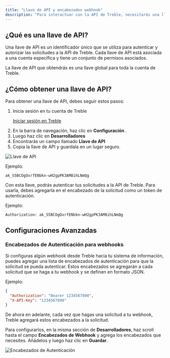 ```yaml
---
title: "Llave de API y encabezados webhook"
description: "Para interactuar con la API de Treble, necesitarás una llave de API. Esta llave te permitirá autenticar tus solicitudes a la API y acceder a los endpoints disponibles. Aprende a obtener tu llave de API en este artículo."
---
```


## ¿Qué es una llave de API?

Una llave de API es un identificador único que se utiliza para autenticar y autorizar las solicitudes a la API de Treble. Cada llave de API está asociada a una cuenta específica y tiene un conjunto de permisos asociados.

La llave de API que obtendrás es una llave global para toda la cuenta de Treble.

## ¿Cómo obtener una llave de API?

Para obtener una llave de API, debes seguir estos pasos:

1. Inicia sesión en tu cuenta de Treble <a class="article-link" href="https://app.treble.ai/login"><p>Iniciar sesión en Treble</p><Icon icon="arrow-up-right-from-square" iconType="solid" /></a>
2. En la barra de navegación, haz clic en **Configuración** <Icon icon="gear" iconType="solid" />.
3. Luego haz clic en **Desarrolladores**
4. Encontrarás un campo llamado **Llave de API**
5. Copia la llave de API y guardala en un lugar seguro.

<img src="/images/api-key-1.gif" alt="Llave de API" />

Ejemplo:

```
ak_S5BCOgOxrfENbkn-wH2gpPK3AM8ihLNmQg
```

Con esta llave, podrás autenticar tus solicitudes a la API de Treble. Para usarla, debes agregarla en el encabezado de la solicitud como un token de autenticación.

Ejemplo:

```
Authorization: ak_S5BCOgOxrfENbkn-wH2gpPK3AM8ihLNmQg
```

## Configuraciones Avanzadas

### Encabezados de Autenticación para webhooks

Si configuras algún webhook desde Treble hacia tu sistema de información, puedes agregar una lista de encabezados de autenticación para que la solicitud se pueda autenticar. Estos encabezados se agregarán a cada solicitud que se haga a tu webhook y se definen en formato JSON.

Ejemplo:

```json
{
  "Authorization": "Bearer 1234567890",
  "X-API-Key": "1234567890"
}
```

De ahora en adelante, cada vez que hagas una solicitud a tu webhook, Treble agregará estos encabezados a la solicitud.

Para configurarlos, en la misma sección de **Desarrolladores**, haz scroll hasta el campo **Encabezados de Webhook** y agrega los encabezados que necesites. Añádelos y luego haz clic en **Guardar**.

<img src="/images/api-key-2.png" alt="Encabezados de Autenticación" />